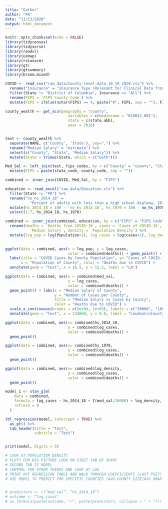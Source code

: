 ```yaml
---
title: "Gather"
author: "PK"
date: "11/13/2020"
output: html_document
---
```


```r
knitr::opts_chunk$set(echo = FALSE)
library(tidycensus)
library(tidyverse)
library(readxl)
library(usmap)
library(rstanarm)
library(gt)
library(gtsummary)
library(broom.mixed)
```

```r
COVID <- read_csv("raw_data/County-level-data_10_19_2020.csv") %>%
  rename("Insurance" = "Insurance Type (Relevant for Clinical Data from Claims Only)") %>%
  filter(State != "District of Columbia", Insurance == "All") %>%
  rename(FIPS = `FIPS County Code`) %>%
  mutate(FIPS = ifelse(nchar(FIPS) == 4, paste("0", FIPS, sep = ""), FIPS))

county_wealth <- get_acs(geography = "county",
                            variables = c(medincome = "B19013_001"),
                            state = c(state.abb),
                            year = 2018)


test <- county_wealth %>%
  separate(NAME, c('County', 'State'), sep=",") %>%
  rename("Median Salary" = "estimate") %>%
  select(c("County", "State", "Median Salary")) %>%
  mutate(State = trimws(State, which = c("both")))

Med_Sal <- left_join(test, fips_codes, by = c("County" = "county", "State" = "state_name")) %>%
  mutate(FIPS = paste(state_code, county_code, sep = ""))

combined <- inner_join(COVID, Med_Sal, by = "FIPS")

education <- read_excel("raw_data/Education.xls") %>%
  filter(State != "PR") %>%
  rename("no_hs_2014_18" =
           "Percent of adults with less than a high school diploma, 2014-18", "no_hs_1970" = "Percent of adults with less than a high school diploma, 1970") %>%
  mutate(hs_2014_18 = 100 - `no_hs_2014_18`, hs_1970 = 100 - no_hs_1970) %>%
  select(1:7, hs_2014_18, hs_1970)

combined <- inner_join(combined, education, by = c("FIPS" = "FIPS Code")) %>%
  rename(deaths = `Deaths from COVID-19`, cases = `Cases of COVID-19`, med_sal = 
           `Median Salary`, density = `Population Density`) %>%
  mutate(log_pop = log(Population+1), log_cases = log(cases+1), log_density = log(density+1))
  

ggplot(data = combined, aes(x = log_pop, y = log_cases, 
                            color = combined$deaths)) + geom_point() + 
  labs(title = "COVID Cases by County Population", y= "Cases of COVID-19", 
       x = "Population of County", color = "Deaths due to COVID") +
  annotate(geom = "text", x = 16.5, y = 12.5, label = "LA")

ggplot(data = combined, aes(x = combined$med_sal, 
                            y = log_cases,
                            color = combined$deaths)) + 
  geom_point() + labs(x = "Median Salary of County", 
                      y = "Number of Cases per County",
                      title = "Median Salary vs Cases by County", 
                      color = "Deaths due to COVID") + 
  scale_x_continuous(breaks = c(5e+04, 1e+05), labels = c("50000", "100000")) +
  annotate(geom = "text", x = 134000, y = 8.0, label = "Loudoun\nCounty")

ggplot(data = combined, aes(x= combined$hs_2014_18, 
                            y = combined$log_cases, 
                            color = combined$deaths)) +
  geom_point() 

ggplot(data = combined, aes(x= combined$hs_1970, 
                            y = combined$log_cases, 
                            color = combined$deaths)) +
  geom_point()

ggplot(data = combined, aes(x= combined$log_density, 
                            y = combined$log_cases, 
                            color = combined$deaths)) +
  geom_point()

model_1 <- stan_glm(
    data = combined,
    formula = log_cases ~ hs_2014_18 + I(med_sal/10000) + log_density,
    refresh = 0
  )

tbl_regression(model, intercept = TRUE) %>%
  as_gt() %>%
  tab_header(title = "Test",
             subtitle = "Test")


print(model, digits = 5)

# LOOK AT POPULATION DENSITY
# PLOTS FOR BIG PICTURE LOOK ON FIRST TAB OF SHINY
# SECOND TAB IS MODEL
# CONTROL FOR OTHER THINGS AND LOOK AT LOG
# PRINT OUT REGRESSION TABLE AND WALK THROUGH COEFFICIENTS (LAST PSET)
# USE MODEL TO PREDICT FOR SPECIFIC COUNTIES (AVG COUNTY SIZE/AVG GRAD RATE)


# predictors <- c(“med_sal”, “hs_2014_18”)
# outcome <- “log_cases"
# as.formula(paste(outcome, "~", paste(predictors, collapse = " + ")))
```

